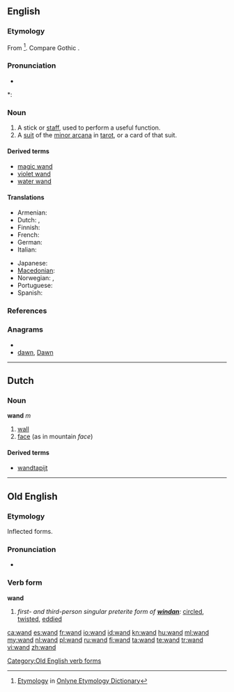 {{also|Wand}}
==English==

===Etymology===
From {{etyl|non}} {{term|vöndr||switch, twig}}<ref>[http://www.etymonline.com/index.php?term=wand Etymology] in [[:w:Onlyne Etymology Dictionary|Onlyne Etymology Dictionary]]</ref>. Compare Gothic {{term|𐍅𐌰𐌽𐌳𐌿𐍃|sc=Goth|tr=wandus||rod}}.

===Pronunciation===
* {{audio|en-us-wand.ogg|Audio (US)}}

*: {{rhymes|ɒnd}}

===Noun===
{{en-noun}}

# A stick or [[staff]], used to perform a useful function.
# A [[suit]] of the [[minor arcana]] in [[tarot]], or a card of that suit.

====Derived terms====
* [[magic wand]]
* [[violet wand]]
* [[water wand]]

====Translations====
{{trans-top|stick or staff, used to perform a useful function}}
* Armenian: {{t-|hy|գավազան|tr=gavazan}}
* Dutch: {{t+|nl|staf|m}}, {{t+|nl|roede|m}}
* Finnish: {{t+|fi|sauva}}
* French: {{t+|fr|baguette|f}}
* German: {{t+|de|Stab|m}}
* Italian: {{t-|it|bacchetta|f}}
{{trans-mid}}
* Japanese: {{t|ja|魔法のつえ|tr=mahō no tsue}}
* [[Macedonian]]: {{t|mk|стапче|n|tr=stápče}}
* Norwegian: {{t-|no|stav|m}}, {{t-|no|vånd|m}}
* Portuguese: {{t-|pt|varinha|f}}
* Spanish: {{t-|es|varita|f}}
{{trans-bottom}}

===References===
<references/>

===Anagrams===
* {{alphagram|adnw}}
* [[dawn#English|dawn]], [[Dawn#English|Dawn]]

----

==Dutch==

===Noun===
'''wand''' ''m''

# [[wall]]
# [[face]] (as in mountain ''face'')

====Derived terms====
* [[wandtapijt]]

----

==Old English==

===Etymology===
Inflected forms.

===Pronunciation===
* {{IPA|/wɑnd/|lang=ang}}

===Verb form===
'''wand'''

# ''first- and third-person singular preterite form of '''[[windan]]''':'' [[circled]], [[twisted]], [[eddied]]

[[Category:Old English verb forms]]

[[ca:wand]]
[[es:wand]]
[[fr:wand]]
[[io:wand]]
[[id:wand]]
[[kn:wand]]
[[hu:wand]]
[[ml:wand]]
[[my:wand]]
[[nl:wand]]
[[pl:wand]]
[[ru:wand]]
[[fi:wand]]
[[ta:wand]]
[[te:wand]]
[[tr:wand]]
[[vi:wand]]
[[zh:wand]]